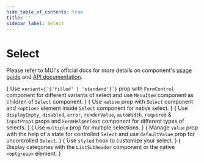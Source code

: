 ```yaml
---
hide_table_of_contents: true
title: ''
sidebar_label: Select
---
```




<h1 className='!m-0'>Select</h1>

<div className='template-bg-color' />

Please refer to MUI's official docs for more details on component's [usage guide](https://mui.com/material-ui/react-select/) and [API documentation](https://mui.com/material-ui/react-select/#api).

<Grid container spacing={6}>
  <Grid item xs={12} md={6}>
    <CardSnippet
      title='Variants'
      code={SourceCodeSelectVariants}
    >
      {
        <Typography className='mbe-4'>
          Use <code>variant={`{'filled' | 'standard'}`}</code> prop with <code>FormControl</code> component for different variants of select and use <code>MenuItem</code> component as children of <code>Select</code> component.
        </Typography>
      }
      <SelectVariants />
    </CardSnippet>
  </Grid>
  <Grid item xs={12} md={6}>
    <CardSnippet
      title='Native Select'
      code={SourceCodeSelectNative}
    >
     {
        <Typography className='mbe-4'>
          Use <code>native</code> prop with <code>Select</code> component and <code>&lt;option&gt;</code> element inside <code>Select</code> component for native select.
        </Typography>
      }
      <SelectNative />
    </CardSnippet>
  </Grid>
  <Grid item xs={12} md={6}>
    <CardSnippet
      title='Select Props'
      code={SourceCodeSelectProps}
    >
      {
        <Typography className='mbe-4'>
          Use <code>displayEmpty</code>, <code>disabled</code>, <code>error</code>, <code>renderValue</code>, <code>autoWidth</code>, <code>required</code> & <code>inputProps</code> props and <code>FormHelperText</code> component for different types of selects.
        </Typography>
      }
      <SelectProps />
    </CardSnippet>
  </Grid>
  <Grid item xs={12} md={6}>
    <CardSnippet
      title='Multiple Select'
      code={SourceCodeSelectMultiple}
    >
      {
        <Typography className='mbe-4'>
          Use <code>multiple</code> prop for multiple selections.
        </Typography>
      }
      <SelectMultiple />
    </CardSnippet>
  </Grid>
  <Grid item xs={12} md={6}>
    <CardSnippet
      title='Controlled and Uncontrolled'
      code={SourceCodeSelectControlledUncontrolled}
    >
      {
        <Typography className='mbe-4'>
          Manage <code>value</code> prop with the help of a state for controlled <code>Select</code> and use <code>defaultValue</code> prop for uncontrolled <code>Select</code>.
        </Typography>
      }
      <SelectControlledUncontrolled />
    </CardSnippet>
  </Grid>
  <Grid item xs={12} md={6}>
    <CardSnippet
      title='Customized Select'
      code={SourceCodeSelectCustomized}
    >
      {
        <Typography className='mbe-4'>
          Use <code>styled</code> hook to customize your select.
        </Typography>
      }
      <SelectCustomized />
    </CardSnippet>
  </Grid>
  <Grid item xs={12} md={6}>
    <CardSnippet
      title='Grouping'
      code={SourceCodeSelectGrouping}
    >
      {
        <Typography className='mbe-4'>
          Display categories with the <code>ListSubheader</code> component or the native <code>&lt;optgroup&gt;</code> element.
        </Typography>
      }
      <SelectGrouping />
    </CardSnippet>
  </Grid>
  <Grid item xs={12} md={6}>
    <CardSnippet
      title='Select with Dialog'
      code={SourceCodeSelectWithDialog}
    >
      <SelectWithDialog />
    </CardSnippet>
  </Grid>
</Grid>